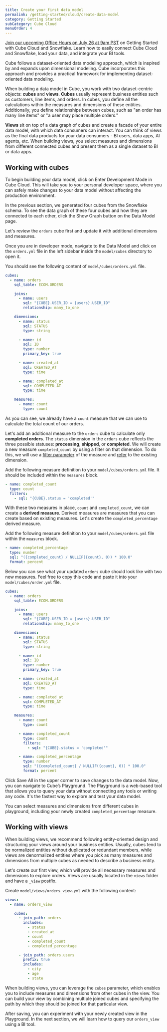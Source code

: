 ```yaml
---
title: Create your first data model
permalink: /getting-started/cloud/create-data-model
category: Getting Started
subCategory: Cube Cloud
menuOrder: 4
---
```


<InfoBox heading="Get Started with Cube Cloud & Snowflake">

[Join our upcoming Office Hours on July 26 at 9am PST](https://cube.dev/events/unlock-data-cube-snowflake) on Getting Started with Cube Cloud and Snowflake.
Learn how to easily connect Cube Cloud and Snowflake, load your data, and integrate your BI tools.

</InfoBox>

Cube follows a dataset-oriented data modeling approach, which is inspired by and expands upon dimensional modeling.
Cube incorporates this approach and provides a practical framework for implementing dataset-oriented data modeling.

When building a data model in Cube, you work with two dataset-centric objects: **cubes** and **views**.
**Cubes** usually represent business entities such as customers, line items, and orders.
In cubes, you define all the calculations within the measures and dimensions of these entities.
Additionally, you define relationships between cubes, such as "an order has many line items" or "a user may place multiple orders."

**Views** sit on top of a data graph of cubes and create a facade of your entire data model, with which data consumers can interact.
You can think of views as the final data products for your data consumers - BI users, data apps, AI agents, etc.
When building views, you select measures and dimensions from different connected cubes and present them as a single dataset to BI or data apps.

<Diagram
  alt="Architecture diagram of queries being sent to cubes and views"
  src="https://ucarecdn.com/bfc3e04a-b690-40bc-a6f8-14a9175fb4fd/"
/>

## Working with cubes

To begin building your data model, click on <Btn>Enter Development Mode</Btn> in Cube Cloud. This will take you to your personal developer space, where you can safely make changes to your data model without affecting the production environment.

In the previous section, we generated four cubes from the Snowflake schema. To see the data graph of these four cubes and how they are connected to each other, click the <Btn>Show Graph</Btn> button on the Data Model page.

Let's review the `orders` cube first and update it with additional dimensions and measures.

Once you are in developer mode, navigate to the <Btn>Data Model</Btn> and click on the `orders.yml` file in the left sidebar inside the `model/cubes` directory to open it.

You should see the following content of `model/cubes/orders.yml` file.

```yaml
cubes:
  - name: orders
    sql_table: ECOM.ORDERS

    joins:
      - name: users
        sql: "{CUBE}.USER_ID = {users}.USER_ID"
        relationship: many_to_one

    dimensions:
      - name: status
        sql: STATUS
        type: string

      - name: id
        sql: ID
        type: number
        primary_key: true

      - name: created_at
        sql: CREATED_AT
        type: time

      - name: completed_at
        sql: COMPLETED_AT
        type: time

    measures:
      - name: count
        type: count
```

As you can see, we already have a `count` measure that we can use to calculate the total count of our orders.

Let's add an additional measure to the `orders` cube to calculate only **completed orders**.
The `status` dimension in the `orders` cube reflects the three possible statuses: **processing**, **shipped**, or **completed**.
We will create a new measure `completed_count` by using a filter on that dimension.
To do this, we will use a [filter parameter](/schema/reference/measures#parameters-filters) of the measure
and [refer](/data-modeling/syntax#referring-to-objects) to the existing dimension.

Add the following measure definition to your `model/cubes/orders.yml` file. It should be included within the `measures` block.

```yaml
- name: completed_count
  type: count
  filters:
    - sql: "{CUBE}.status = 'completed'"
```

With these two measures in place, `count` and `completed_count`, we can create a **derived measure**. Derived measures are measures that you can create based on existing measures. Let's create the `completed_percentage` derived measure.

Add the following measure definition to your `model/cubes/orders.yml` file within the `measures` block.

```yaml
- name: completed_percentage
  type: number
  sql: "({completed_count} / NULLIF({count}, 0)) * 100.0"
  format: percent
```

Below you can see what your updated `orders` cube should look like with two new measures. Feel free to copy this code and paste it into your `model/cubes/order.yml` file.

```yaml
cubes:
  - name: orders
    sql_table: ECOM.ORDERS

    joins:
      - name: users
        sql: "{CUBE}.USER_ID = {users}.USER_ID"
        relationship: many_to_one

    dimensions:
      - name: status
        sql: STATUS
        type: string

      - name: id
        sql: ID
        type: number
        primary_key: true

      - name: created_at
        sql: CREATED_AT
        type: time

      - name: completed_at
        sql: COMPLETED_AT
        type: time

    measures:
      - name: count
        type: count

      - name: completed_count
        type: count
        filters:
          - sql: "{CUBE}.status = 'completed'"

      - name: completed_percentage
        type: number
        sql: "({completed_count} / NULLIF({count}, 0)) * 100.0"
        format: percent
```

Click <Btn>Save All</Btn> in the upper corner to save changes to the data model. Now, you can navigate to Cube’s Playground. The Playground is a web-based tool that allows you to query your data without connecting any tools or writing any code. It's the fastest way to explore and test your data model.

You can select measures and dimensions from different cubes in playground, including your newly created `completed_percentage` measure.

## Working with views

When building views, we recommend following entity-oriented design and structuring your views around your business entities. Usually, cubes tend to be normalized entities without duplicated or redundant members, while views are denormalized entities where you pick as many measures and dimensions from multiple cubes as needed to describe a business entity.

Let's create our first view, which will provide all necessary measures and dimensions to explore orders. Views are usually located in the `views` folder and have a `_view` postfix.

Create `model/views/orders_view.yml` with the following content:

```yaml
views:
  - name: orders_view

    cubes:
      - join_path: orders
        includes:
          - status
          - created_at
          - count
          - completed_count
          - completed_percentage

      - join_path: orders.users
        prefix: true
        includes:
          - city
          - age
          - state
```

When building views, you can leverage the `cubes` parameter, which enables you to include measures and dimensions from other cubes in the view. You can build your view by combining multiple joined cubes and specifying the path by which they should be joined for that particular view.

After saving, you can experiment with your newly created view in the Playground. In the next section, we will learn how to query our `orders_view` using a BI tool.
